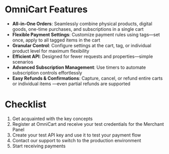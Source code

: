 ---
---

<h1><FontAwesomeIcon icon="award" /> OmniCart Features</h1>

* **All-in-One Orders**: Seamlessly combine physical products, digital goods, one-time purchases, and subscriptions in a single cart
* **Flexible Payment Settings**: Customize payment rules using tags—set once, apply to all tagged items in the cart
* **Granular Control**: Configure settings at the cart, tag, or individual product level for maximum flexibility
* **Efficient API**: Designed for fewer requests and properties—simple scenarios
* **Advanced Subscription Management**: Use timers to automate subscription controls effortlessly
* **Easy Refunds & Confirmations**: Capture, cancel, or refund entire carts or individual items —even partial refunds are supported


<h1><FontAwesomeIcon icon="list-check" /> Checklist</h1>


1. Get acquainted with the <Link to="/docs/concepts/">key concepts</Link>
1. Register at OmniCart and receive your test credentials for the Merchant Panel
1. Create your test API key and use it to <Link to="/docs/concepts/test-debug">test your payment flow</Link>
1. Contact our support to switch to the production environment
1. Start receiving payments